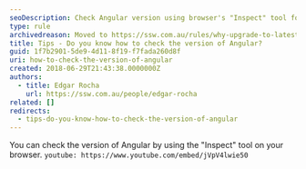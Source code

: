 ```yaml
---
seoDescription: Check Angular version using browser's "Inspect" tool for a seamless development experience.
type: rule
archivedreason: Moved to https://ssw.com.au/rules/why-upgrade-to-latest-angular
title: Tips - Do you know how to check the version of Angular?
guid: 1f7b2901-5de9-4d11-8f19-f7fada260d8f
uri: how-to-check-the-version-of-angular
created: 2018-06-29T21:43:38.0000000Z
authors:
  - title: Edgar Rocha
    url: https://ssw.com.au/people/edgar-rocha
related: []
redirects:
  - tips-do-you-know-how-to-check-the-version-of-angular
---
```


You can check the version of Angular by using the "Inspect" tool on your browser.
`youtube: https://www.youtube.com/embed/jVpV4lwie50`